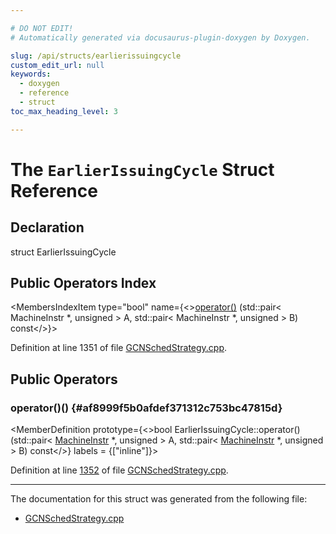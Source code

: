 ```yaml
---

# DO NOT EDIT!
# Automatically generated via docusaurus-plugin-doxygen by Doxygen.

slug: /api/structs/earlierissuingcycle
custom_edit_url: null
keywords:
  - doxygen
  - reference
  - struct
toc_max_heading_level: 3

---
```





# The `EarlierIssuingCycle` Struct Reference

<DoxygenPage pluginConfig={pluginConfig}>



## Declaration

<CodeBlock>struct EarlierIssuingCycle</CodeBlock>

## Public Operators Index

<MembersIndex>

<MembersIndexItem
  type="bool"
  name={<><a href="#af8999f5b0afdef371312c753bc47815d">operator()</a> (std::pair&lt; MachineInstr &#42;, unsigned &gt; A, std::pair&lt; MachineInstr &#42;, unsigned &gt; B) const</>}>
</MembersIndexItem>

</MembersIndex>


Definition at line 1351 of file <a href="/docs/api/files/lib/lib/target/lib/target/amdgpu/gcnschedstrategy-cpp">GCNSchedStrategy.cpp</a>.

<SectionDefinition>

## Public Operators

### operator()() {#af8999f5b0afdef371312c753bc47815d}

<MemberDefinition
  prototype={<>bool EarlierIssuingCycle::operator() (std::pair&lt; <a href="/docs/api/classes/llvm/machineinstr">MachineInstr</a> &#42;, unsigned &gt; A, std::pair&lt; <a href="/docs/api/classes/llvm/machineinstr">MachineInstr</a> &#42;, unsigned &gt; B) const</>}
  labels = {["inline"]}>

Definition at line <a href="/docs/api/files/lib/lib/target/lib/target/amdgpu/gcnschedstrategy-cpp/#l01352">1352</a> of file <a href="/docs/api/files/lib/lib/target/lib/target/amdgpu/gcnschedstrategy-cpp">GCNSchedStrategy.cpp</a>.
</MemberDefinition>

</SectionDefinition>

<hr/>

The documentation for this struct was generated from the following file:

<ul>
<li><a href="/docs/api/files/lib/lib/target/lib/target/amdgpu/gcnschedstrategy-cpp">GCNSchedStrategy.cpp</a></li>
</ul>

</DoxygenPage>
